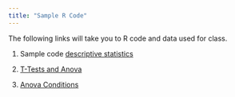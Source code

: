 ```yaml
---
title: "Sample R Code"
---
```


The following links will take you to R code and data used for class.

1.  Sample code [descriptive statistics](https://drive.google.com/file/d/1iG6wyp_6DxEceo1tnX6t65w3WCAdPyGv/view?usp=sharing)

2.  [T-Tests and Anova](https://drive.google.com/file/d/1ivNL7EP59rwhwpPcY6Q4Hgw7hffLEmJM/view?usp=sharing)

3. [Anova Conditions](https://drive.google.com/file/d/1lCGJWjLM4gVN-WfIJzjI7ieiuw3K6bgu/view?usp=sharing)